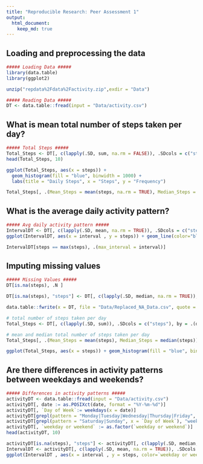 ```yaml
---
title: "Reproducible Research: Peer Assessment 1"
output: 
  html_document:
    keep_md: true
---
```



## Loading and preprocessing the data
```r
##### Loading Data #####
library(data.table)
library(ggplot2)

unzip("repdata%2Fdata%2Factivity.zip",exdir = "Data")

##### Reading Data #####
DT <- data.table::fread(input = "Data/activity.csv")
```

## What is mean total number of steps taken per day?
```r
##### Total Steps #####
Total_Steps <- DT[, c(lapply(.SD, sum, na.rm = FALSE)), .SDcols = c("steps"), by = .(date)] 
head(Total_Steps, 10)

ggplot(Total_Steps, aes(x = steps)) +
  geom_histogram(fill = "blue", binwidth = 1000) +
  labs(title = "Daily Steps", x = "Steps", y = "Frequency")

Total_Steps[, .(Mean_Steps = mean(steps, na.rm = TRUE), Median_Steps = median(steps, na.rm = TRUE))]
```


## What is the average daily activity pattern?
```r
##### Avg daily activity pattern #####
IntervalDT <- DT[, c(lapply(.SD, mean, na.rm = TRUE)), .SDcols = c("steps"), by = .(interval)] 
ggplot(IntervalDT, aes(x = interval , y = steps)) + geom_line(color="blue", size=1) + labs(title = "Avg. Daily Steps", x = "Interval", y = "Avg. Steps per day")

IntervalDT[steps == max(steps), .(max_interval = interval)]
```

## Imputing missing values
```r
##### Missing Values #####
DT[is.na(steps), .N ]

DT[is.na(steps), "steps"] <- DT[, c(lapply(.SD, median, na.rm = TRUE)), .SDcols = c("steps")]

data.table::fwrite(x = DT, file = "Data/Replaced_NA_Data.csv", quote = FALSE)

# total number of steps taken per day
Total_Steps <- DT[, c(lapply(.SD, sum)), .SDcols = c("steps"), by = .(date)] 

# mean and median total number of steps taken per day
Total_Steps[, .(Mean_Steps = mean(steps), Median_Steps = median(steps))]

ggplot(Total_Steps, aes(x = steps)) + geom_histogram(fill = "blue", binwidth = 1000) + labs(title = "Daily Steps", x = "Steps", y = "Frequency")
```

## Are there differences in activity patterns between weekdays and weekends?
```r
##### Differences in activity patterns #####
activityDT <- data.table::fread(input = "Data/activity.csv")
activityDT[, date := as.POSIXct(date, format = "%Y-%m-%d")]
activityDT[, `Day of Week`:= weekdays(x = date)]
activityDT[grepl(pattern = "Monday|Tuesday|Wednesday|Thursday|Friday", x = `Day of Week`), "weekday or weekend"] <- "weekday"
activityDT[grepl(pattern = "Saturday|Sunday", x = `Day of Week`), "weekday or weekend"] <- "weekend"
activityDT[, `weekday or weekend` := as.factor(`weekday or weekend`)]
head(activityDT, 10)

activityDT[is.na(steps), "steps"] <- activityDT[, c(lapply(.SD, median, na.rm = TRUE)), .SDcols = c("steps")]
IntervalDT <- activityDT[, c(lapply(.SD, mean, na.rm = TRUE)), .SDcols = c("steps"), by = .(interval, `weekday or weekend`)] 
ggplot(IntervalDT , aes(x = interval , y = steps, color=`weekday or weekend`)) + geom_line() + labs(title = "Avg. Daily Steps by Weektype", x = "Interval", y = "No. of Steps") + facet_wrap(~`weekday or weekend` , ncol = 1, nrow=2)
```
